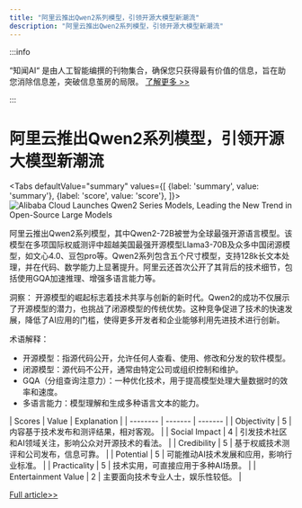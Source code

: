 ```yaml
---
title: "阿里云推出Qwen2系列模型，引领开源大模型新潮流"
description: "阿里云推出Qwen2系列模型，引领开源大模型新潮流"
---
```



:::info

“知闻AI“ 是由人工智能编撰的刊物集合，确保您只获得最有价值的信息，旨在助您消除信息差，突破信息茧房的局限。  [了解更多 >>](/)

:::

# 阿里云推出Qwen2系列模型，引领开源大模型新潮流


<Tabs
	defaultValue="summary"
	values={[
	{label: 'summary', value: 'summary'},
	{label: 'score', value: 'score'},
]}>
<TabItem value="summary">
<img
  src="https://image.informedainews.com/2024/06/09/Ar-7ra-1717900349-0.jpg"
  alt="Alibaba Cloud Launches Qwen2 Series Models, Leading the New Trend in Open-Source Large Models"
/>



阿里云推出Qwen2系列模型，其中Qwen2-72B被誉为全球最强开源语言模型。该模型在多项国际权威测评中超越美国最强开源模型Llama3-70B及众多中国闭源模型，如文心4.0、豆包pro等。Qwen2系列包含五个尺寸模型，支持128k长文本处理，并在代码、数学能力上显著提升。阿里云还首次公开了其背后的技术细节，包括使用GQA加速推理、增强多语言能力等。

洞察：
开源模型的崛起标志着技术共享与创新的新时代。Qwen2的成功不仅展示了开源模型的潜力，也挑战了闭源模型的传统优势。这种竞争促进了技术的快速发展，降低了AI应用的门槛，使得更多开发者和企业能够利用先进技术进行创新。

术语解释：
- 开源模型：指源代码公开，允许任何人查看、使用、修改和分发的软件模型。
- 闭源模型：源代码不公开，通常由特定公司或组织控制和维护。
- GQA（分组查询注意力）：一种优化技术，用于提高模型处理大量数据时的效率和速度。
- 多语言能力：模型理解和生成多种语言文本的能力。
</TabItem>
<TabItem value="score">
	| Scores     | Value   | Explanation |
	| -------- | ------- | ------- |
	| Objectivity  | 5    | 内容基于技术发布和测评结果，相对客观。    |
	| Social Impact | 4     | 引发技术社区和AI领域关注，影响公众对开源技术的看法。    |
	| Credibility    | 5    | 基于权威技术测评和公司发布，信息可靠。    |
	| Potential    | 5    | 可能推动AI技术发展和应用，影响行业标准。    |
	| Practicality    | 5    | 技术实用，可直接应用于多种AI场景。    |
	| Entertainment Value    | 2    | 主要面向技术专业人士，娱乐性较低。    |
</TabItem>
</Tabs>

[Full article>>](https://www.36kr.com/p/2809827742648834)
